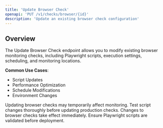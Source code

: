 ```yaml
---
title: 'Update Browser Check'
openapi: 'PUT /v1/checks/browser/{id}'
description: 'Update an existing browser check configuration'
---
```


## Overview

The Update Browser Check endpoint allows you to modify existing browser monitoring checks, including Playwright scripts, execution settings, scheduling, and monitoring locations.

**Common Use Cases**:
- Script Updates
- Performance Optimization
- Schedule Modifications
- Environment Changes

<Warning>
Updating browser checks may temporarily affect monitoring. Test script changes thoroughly before updating production checks.
</Warning>

<Note>
Changes to browser checks take effect immediately. Ensure Playwright scripts are validated before deployment.
</Note>